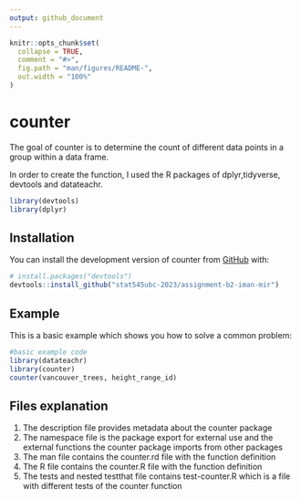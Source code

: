 ```yaml
---
output: github_document
---
```


<!-- README.md is generated from README.Rmd. Please edit that file -->

```r
knitr::opts_chunk$set(
  collapse = TRUE,
  comment = "#>",
  fig.path = "man/figures/README-",
  out.width = "100%"
)
```

# counter

<!-- badges: start -->
<!-- badges: end -->

The goal of counter is to determine the count of different data points in a group within a data frame. 

In order to create the function, I used the R packages of dplyr,tidyverse, devtools and datateachr. 

```r
library(devtools)
library(dplyr)
```


## Installation

You can install the development version of counter from [GitHub](https://github.com/) with:

``` r
# install.packages("devtools")
devtools::install_github("stat545ubc-2023/assignment-b2-iman-mir")

```

## Example

This is a basic example which shows you how to solve a common problem:

```r
#basic example code
library(datateachr)
library(counter)
counter(vancouver_trees, height_range_id)
```

## Files explanation 
1. The description file provides metadata about the counter package
2. The namespace file is the package export for external use and the external functions the counter package imports from other packages
3. The man file contains the counter.rd file with the function definition
4. The R file contains the counter.R file with the function definition
5. The tests and nested testthat file contains test-counter.R which is a file with different tests of the counter function 

